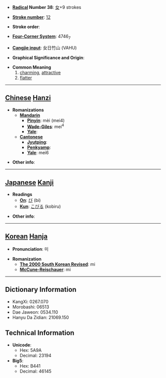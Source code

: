 * '''[[Wiktionary:Chinese radical index| Radical]] Number 38''': [[Wiktionary:Chinese radical index 女|女]]+9 strokes

* '''[[Wiktionary:Chinese total strokes index|Stroke number]]''': [[Wiktionary:Chinese total strokes index 12|12]]

* '''Stroke order''': 

* '''[[Wiktionary:Chinese four corner index|Four-Corner System]]''': 4746<sub>7</sub>

* '''[[Wiktionary:Chinese Cangjie index|Cangjie input]]''': 女日竹山 (VAHU)

* '''Graphical Significance and Origin''': 

* '''Common Meaning'''
*#[[charming]], [[attractive]]
*# [[flatter]]


----

== [[Chinese]] [[Hanzi]] ==

* '''Romanizations'''
** '''[[Mandarin]]'''
*** '''[[Pinyin]]''': mèi (mei4)
*** '''[[Wade-Giles]]''': mei<sup>4</sup>
*** '''[[Yale]]''': 
** '''[[Cantonese]]'''
*** '''[[Jyutping]]''':
*** '''[[Penkyamp]]''': 
*** '''[[Yale]]''': mei6

* '''Other info''': 

----

== [[Japanese]] [[Kanji]] ==

* '''Readings'''
** '''[[On]]''': [[び]] (bi)
** '''[[Kun]]''': [[こびる]] (kobiru)

* '''Other info''':  

----

== [[Korean]] [[Hanja]] ==

* '''Pronunciation''': 미

* '''Romanization'''
** '''[[The 2000 South Korean Revised Romanization|The 2000 South Korean Revised]]''': mi
** '''[[McCune-Reischauer]]''': mi

----

== Dictionary Information ==

* KangXi: 0267.070
* Morobashi: 06513
* Dae Jaweon: 0534.110
* Hanyu Da Zidian: 21069.150

== Technical Information ==

* '''Unicode''':
** Hex: 5A9A
** Decimal: 23194
* '''Big5''':
** Hex: B441
** Decimal: 46145